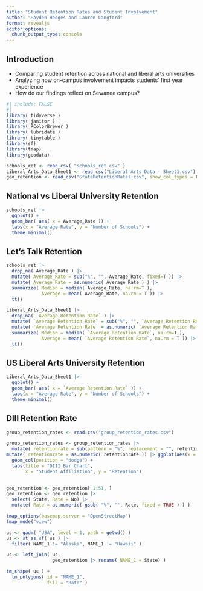 ```yaml
---
title: "Student Retention Rates and Student Involvement"
author: "Hayden Hedges and Lauren Langford"
format: revealjs
editor_options: 
  chunk_output_type: console
---
```


## Introduction

-   Comparing student retention across national and liberal arts universities
-   Analyzing how on-campus involvement impacts students' first year experience
-   How do our findings reflect on Sewanee campus?

```r
#| include: FALSE 
#|
library( tidyverse )
library( janitor )
library( RColorBrewer )
library( lubridate )
library( tinytable )
library(sf)
library(tmap)
library(geodata)

schools_ret <- read_csv( "schools_ret.csv" )
Liberal_Arts_Data_Sheet1 <- read_csv("Liberal Arts Data - Sheet1.csv")
geo_retention <- read_csv("StateRetentionRates.csv", show_col_types = F)
```

## National vs Liberal University Retention

```r
schools_ret |>
  ggplot() +
  geom_bar( aes( x = Average_Rate )) +
  labs(x = "Average Rate", y = "Number of Schools") +
  theme_minimal()
```

## Let's Talk Retention

```r
schools_ret |>
  drop_na( Average_Rate ) |>
  mutate( Average_Rate = sub("%", "", Average_Rate, fixed=T )) |>
  mutate( Average_Rate = as.numeric( Average_Rate ) ) |>
  summarize( Median = median( Average_Rate, na.rm=T ), 
             Average = mean( Average_Rate, na.rm = T )) |>
  tt()

Liberal_Arts_Data_Sheet1 |>
  drop_na( `Average Retention Rate` ) |>
  mutate( `Average Retention Rate` = sub("%", "", `Average Retention Rate`, fixed=T )) |>
  mutate( `Average Retention Rate` = as.numeric( `Average Retention Rate` ) ) |>
  summarize( Median = median( `Average Retention Rate`, na.rm=T ), 
             Average = mean( `Average Retention Rate`, na.rm = T )) |>
  tt()

```

## US Liberal Arts University Retention

```r
Liberal_Arts_Data_Sheet1 |>
  ggplot() +
  geom_bar( aes( x = `Average Retention Rate` )) +
  labs(x = "Average Rate", y = "Number of Schools") +
  theme_minimal()

```

## DIII Retention Rate

```r
group_retention_rates <- read.csv("group_retention_rates.csv")

group_retention_rates <- group_retention_rates |>
  mutate( retentionrate = sub(pattern = "%", replacement = "", retentionrate ) ) |>
mutate( retentionrate = as.numeric( retentionrate )) |> ggplot(aes(x = Group, y = retentionrate )) +
  geom_col(position = "dodge") +
  labs(title = "DIII Bar Chart",
       x = "Student Affiliation", y = "Retention") 
  
```

```r
geo_retention <- geo_retention[ 1:51, ]
geo_retention <- geo_retention |>
  select( State, Rate = No) |>
  mutate( Rate = as.numeric( gsub( "%", "", Rate, fixed = TRUE ) ) )

tmap_options(basemap.server = "OpenStreetMap")
tmap_mode("view")

us <- gadm( "USA", level = 1, path = getwd() )
us <- st_as_sf( us ) |>
  filter( NAME_1 != "Alaska", NAME_1 != "Hawaii" )

us <- left_join( us, 
                 geo_retention |> rename( NAME_1 = State) )

tm_shape( us ) +
  tm_polygons( id = "NAME_1", 
               fill = "Rate" )

```
